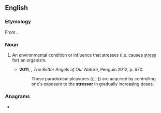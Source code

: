 ==English==

===Etymology===
From {{suffix|stress|or|lang=en}}.

===Noun===
{{en-noun}}

# {{lb|en|psychology|biology}} An environmental condition or influence that stresses (i.e. causes [[stress]] for) an organism.
#* '''2011''', {{w|Steven Pinker}}, ''The Better Angels of Our Nature'', Penguin 2012, p. 670:
#*: These paradoxical pleasures {{...}} are acquired by controlling one's exposure to the '''stressor''' in gradually increasing doses.

===Anagrams===
* {{anagrams|en|trossers}}